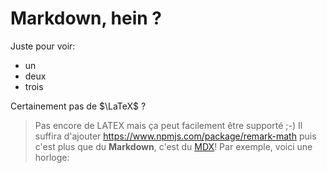 # Markdown, hein ?

Juste pour voir:

- un
- deux
- trois

Certainement pas de $\LaTeX$ ?

> Pas encore de LATEX mais ça peut facilement être supporté ;-)
> Il suffira d'ajouter <https://www.npmjs.com/package/remark-math> puis c'est plus que du **Markdown**, c'est du [MDX](https://mdxjs.com/)!
> Par exemple, voici une horloge:

<Clock />
